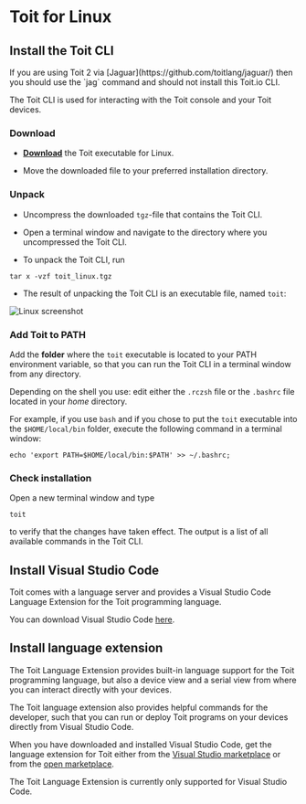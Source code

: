 
# Toit for Linux

## Install the Toit CLI

<Note>
If you are using Toit 2 via [Jaguar](https://github.com/toitlang/jaguar/)
then you should use the `jag` command and should not install this Toit.io CLI.
</Note>

The Toit CLI is used for interacting with the Toit console and your Toit devices.

### Download

- [**Download**](https://archive.toit.io/cli/latest/linux) the Toit executable for Linux.

- Move the downloaded file to your preferred installation directory.

### Unpack

- Uncompress the downloaded `tgz`-file that contains the Toit CLI.

- Open a terminal window and navigate to the directory where you uncompressed the Toit CLI.

 - To unpack the Toit CLI, run

```shell
tar x -vzf toit_linux.tgz
```

 - The result of unpacking the Toit CLI is an executable file, named `toit`:

<img src={Extract} alt="Linux screenshot" />

### Add Toit to PATH

Add the **folder** where the `toit` executable is located to your PATH environment variable, so that you can run the Toit CLI in a terminal window from any directory.

Depending on the shell you use: edit either the `.rczsh` file or the `.bashrc` file located in your _home_ directory.

For example, if you use `bash` and if you chose to put the `toit` executable into the `$HOME/local/bin` folder,
execute the following command in a terminal window:

```shell
echo 'export PATH=$HOME/local/bin:$PATH' >> ~/.bashrc;
```

### Check installation

Open a new terminal window and type

```shell
toit
```

to verify that the changes have taken effect. The output is a list of all available commands in the Toit CLI.

## Install Visual Studio Code

Toit comes with a language server and provides a Visual Studio Code Language Extension for the Toit programming language.

You can download Visual Studio Code [here](https://code.visualstudio.com/Download).

## Install language extension

The Toit Language Extension provides built-in language support for the Toit programming language, but also a device view and a serial view from where you
can interact directly with your devices.

The Toit language extension also provides helpful commands for the developer, such that you can run or deploy Toit programs on
your devices directly from Visual Studio Code.

When you have downloaded and installed Visual Studio Code, get the language extension for Toit either from the [Visual Studio marketplace](https://marketplace.visualstudio.com/items?itemName=toit.toit)
or from the [open marketplace](https://open-vsx.org/extension/toit/toit).

The Toit Language Extension is currently only supported for Visual Studio Code.
